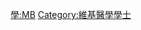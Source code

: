 {{Userbox
  |border-c = #FF8888
  |border-s = 1
  |id-c     = #FF8888
  |id-s     = 12
  |id-fc    = #000000
  |info-c   = #FFEEEE
  |info-s   = 10
  |info-fc  = #000000
  |id       = M.B.
  |info     = 這個用戶擁有[[:Category:維基醫學學士|醫學學士]]學位。
}}
<includeonly> [[Category:維基醫學學士|{{PAGENAME}}]] </includeonly>
<noinclude> [[Category:學位用戶框模板|學:MB]][[Category:維基醫學學士]] </noinclude>
